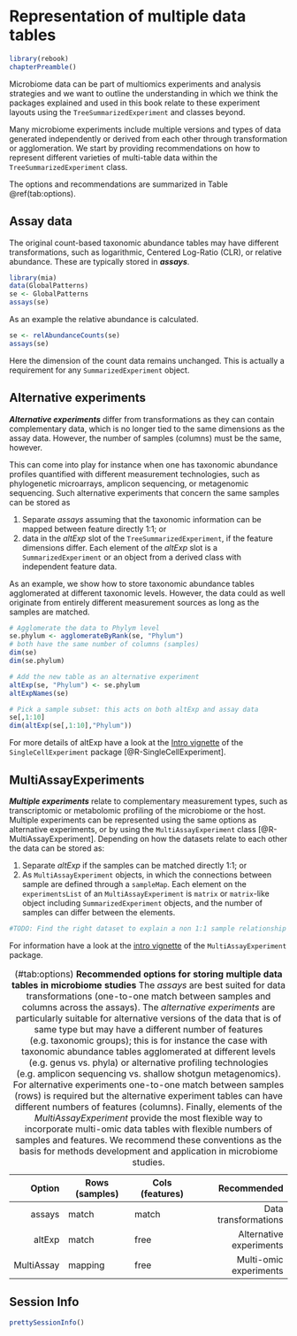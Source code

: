 # Representation of multiple data tables {#multitable}

```r
library(rebook)
chapterPreamble()
```

Microbiome data can be part of multiomics experiments and analysis strategies
and we want to outline the understanding in which we think the packages 
explained and used in this book relate to these experiment layouts
using the `TreeSummarizedExperiment` and classes beyond.

Many microbiome experiments include multiple versions and types of
data generated independently or derived from each other through transformation
or agglomeration. We start by providing recommendations on how to represent
different varieties of multi-table data within the
`TreeSummarizedExperiment` class.

The options and recommendations are summarized in Table \@ref(tab:options).


## Assay data

The original count-based taxonomic abundance tables may have different 
transformations, such as logarithmic, Centered Log-Ratio (CLR), or relative 
abundance. These are typically stored in _**assays**_.

```r
library(mia)
data(GlobalPatterns)
se <- GlobalPatterns
assays(se)
```

As an example the relative abundance is calculated.

```r
se <- relAbundanceCounts(se)
assays(se)
```

Here the dimension of the count data remains unchanged. This is
actually a requirement for any `SummarizedExperiment` object.


## Alternative experiments

_**Alternative experiments**_ differ from transformations as they can
contain complementary data, which is no longer tied to the same
dimensions as the assay data. However, the number of samples (columns)
must be the same, however.

This can come into play for instance when one has taxonomic abundance
profiles quantified with different measurement technologies, such as
phylogenetic microarrays, amplicon sequencing, or metagenomic
sequencing. Such alternative experiments that concern the same samples
can be stored as

1. Separate _assays_ assuming that the taxonomic information can be mapped 
between feature directly 1:1; or 
2. data in the _altExp_ slot of the `TreeSummarizedExperiment`, if the feature 
dimensions differ. Each element of the _altExp_ slot is a `SummarizedExperiment`
or an object from a derived class with independent feature data.


As an example, we show how to store taxonomic abundance tables
agglomerated at different taxonomic levels. However, the data could as
well originate from entirely different measurement sources as long as
the samples are matched.

```r
# Agglomerate the data to Phylym level
se.phylum <- agglomerateByRank(se, "Phylum")
# both have the same number of columns (samples)
dim(se)
dim(se.phylum)

# Add the new table as an alternative experiment
altExp(se, "Phylum") <- se.phylum
altExpNames(se)

# Pick a sample subset: this acts on both altExp and assay data
se[,1:10]
dim(altExp(se[,1:10],"Phylum"))
```

For more details of altExp have a look at the [Intro vignette](https://bioconductor.org/packages/release/bioc/vignettes/SingleCellExperiment/inst/doc/intro.html) of the 
`SingleCellExperiment` package [@R-SingleCellExperiment].



## MultiAssayExperiments

_**Multiple experiments**_ relate to complementary measurement types,
such as transcriptomic or metabolomic profiling of the microbiome or
the host. Multiple experiments can be represented using the same
options as alternative experiments, or by using the
`MultiAssayExperiment` class [@R-MultiAssayExperiment]. Depending on how the 
datasets relate to each other the data can be stored as:

1. Separate _altExp_ if the samples can be matched directly 1:1; or
2. As `MultiAssayExperiment` objects, in which the connections between
sample are defined through a `sampleMap`. Each element on the
`experimentsList` of an `MultiAssayExperiment` is `matrix` or
`matrix`-like object including `SummarizedExperiment` objects, and the
number of samples can differ between the elements.


```r
#TODO: Find the right dataset to explain a non 1:1 sample relationship
```


For information have a look at the [intro vignette](https://bioconductor.org/packages/release/bioc/vignettes/MultiAssayExperiment/inst/doc/MultiAssayExperiment.html) of the `MultiAssayExperiment` package.  

 
   Option   Rows (samples)    Cols (features)               Recommended  
---------   --------------    ---------------  ------------------------
   assays  	     match              match      Data transformations             
   altExp            match              free    Alternative experiments   
MultiAssay         mapping              free     Multi-omic experiments    

Table: (\#tab:options) **Recommended options for storing multiple data tables in microbiome studies** The _assays_ are best suited for data transformations (one-to-one match between samples and columns across the assays). The _alternative experiments_ are particularly suitable for alternative versions of the data that is of same type but may have a different number of features (e.g. taxonomic groups); this is for instance the case with taxonomic abundance tables agglomerated at different levels (e.g. genus vs. phyla) or alternative profiling technologies (e.g. amplicon sequencing vs. shallow shotgun metagenomics). For alternative experiments one-to-one match between samples (rows) is required but the alternative experiment tables can have different numbers of features (columns). Finally, elements of the _MultiAssayExperiment_ provide the most flexible way to incorporate multi-omic data tables with flexible numbers of samples and features. We recommend these conventions as the basis for methods development and application in microbiome studies.




## Session Info {-}

```r
prettySessionInfo()
```
